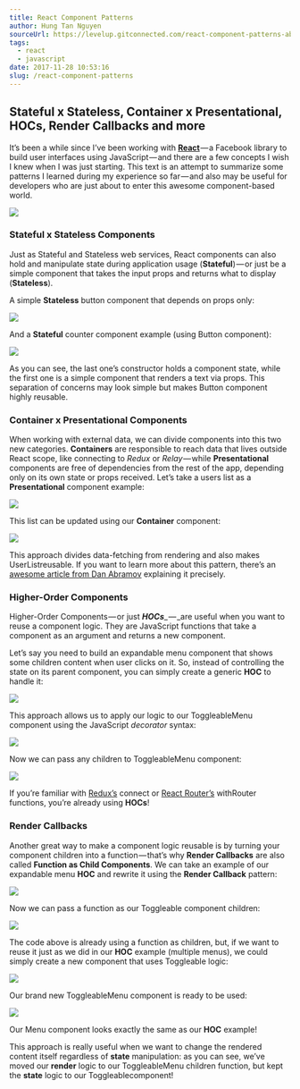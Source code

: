 ```yaml
---
title: React Component Patterns
author: Hung Tan Nguyen
sourceUrl: https://levelup.gitconnected.com/react-component-patterns-ab1f09be2c82
tags:
  - react
  - javascript
date: 2017-11-28 10:53:16
slug: /react-component-patterns
---
```


## Stateful x Stateless, Container x P**resentational**, HOCs, Render Callbacks and more

It’s been a while since I’ve been working with [**React**](https://facebook.github.io/react/) — a Facebook library to build user interfaces using JavaScript — and there are a few concepts I wish I knew when I was just starting. This text is an attempt to summarize some patterns I learned during my experience so far — and also may be useful for developers who are just about to enter this awesome component-based world.

![](https://cdn-images-1.medium.com/max/2000/1*mPL5M-XhGpDuXLniVRCthw.png)

### Stateful x Stateless Components

Just as Stateful and Stateless web services, React components can also hold and manipulate state during application usage (**Stateful**) — or just be a simple component that takes the input props and returns what to display (**Stateless**).

A simple **Stateless** button component that depends on props only:

![](https://cdn-images-1.medium.com/max/1600/1*fgZOSwpdU7MMNxltRcXAcQ.png)

And a **Stateful** counter component example (using Button component):

![](https://cdn-images-1.medium.com/max/1600/1*TYPgsZUZMoo7lW7xv4gxYw.png)

As you can see, the last one’s constructor holds a component state, while the first one is a simple component that renders a text via props. This separation of concerns may look simple but makes Button component highly reusable.

### Container x Presentational Components

When working with external data, we can divide components into this two new categories. **Containers** are responsible to reach data that lives outside React scope, like connecting to _Redux_ or *Relay* — while **Presentational** components are free of dependencies from the rest of the app, depending only on its own state or props received. Let’s take a users list as a **Presentational** component example:

![](https://cdn-images-1.medium.com/max/1600/1*wbih6jbxJiIgNOXgRpcROA.png)

This list can be updated using our **Container** component:

![](https://cdn-images-1.medium.com/max/1600/1*TJxCVhawM2e99dZsxu11oA.png)

This approach divides data-fetching from rendering and also makes UserListreusable. If you want to learn more about this pattern, there’s an [awesome article from Dan Abramov](https://medium.com/@dan_abramov/smart-and-dumb-components-7ca2f9a7c7d0) explaining it precisely.

### Higher-Order Components

Higher-Order Components — or just **_HOCs_**\_ — _are useful when you want to reuse a component logic. They are JavaScript functions that take a component as an argument and returns a new component.

Let’s say you need to build an expandable menu component that shows some children content when user clicks on it. So, instead of controlling the state on its parent component, you can simply create a generic **HOC** to handle it:

![](https://cdn-images-1.medium.com/max/1600/1*qchJXtrHlR46phKFDDJeeQ.png)

This approach allows us to apply our logic to our ToggleableMenu component using the JavaScript _decorator_ syntax:

![](https://cdn-images-1.medium.com/max/1600/1*RQuGzKKbT7R9OIDBzhO8gg.png)

Now we can pass any children to ToggleableMenu component:

![](https://cdn-images-1.medium.com/max/1600/1*rWCZQqL0Rbizbrw_yjgxgA.png)

If you’re familiar with [Redux’s](http://redux.js.org/) connect or [React Router’s](https://github.com/ReactTraining/react-router) withRouter functions, you’re already using **HOCs**!

### Render Callbacks

Another great way to make a component logic reusable is by turning your component children into a function — that’s why **Render Callbacks** are also called **Function as Child Components**. We can take an example of our expandable menu **HOC** and rewrite it using the **Render Callback** pattern:

![](https://cdn-images-1.medium.com/max/1600/1*Ul-ubPnaOFtY4mTeM5PW3A.png)

Now we can pass a function as our Toggleable component children:

![](https://cdn-images-1.medium.com/max/1600/1*cwoZiIT3Gcau5lDwyCQzQw.png)

The code above is already using a function as children, but, if we want to reuse it just as we did in our **HOC** example (multiple menus), we could simply create a new component that uses Toggleable logic:

![](https://cdn-images-1.medium.com/max/1600/1*DVfPDwHw_eH9dUeX9w5GEg.png)

Our brand new ToggleableMenu component is ready to be used:

![](https://cdn-images-1.medium.com/max/1600/1*hzpuJMAMTRQZK_vKCK_jhQ.png)

Our Menu component looks exactly the same as our **HOC** example!

This approach is really useful when we want to change the rendered content itself regardless of **state** manipulation: as you can see, we’ve moved our **render** logic to our ToggleableMenu children function, but kept the **state** logic to our Toggleablecomponent!
